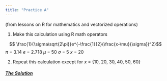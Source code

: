 ```yaml
---
title: "Practice A"
---
```


(from lessons on R for mathematics and vectorized operations)

1. Make this calculation using R math operators

$$ \frac{1}{\sigma\sqrt{2\pi}}e^{-\frac{1}{2}(\frac{x-\mu}{\sigma})^2}$$
$\pi$ = 3.14
$e$ = 2.718
$\mu$ = 50
$\sigma$ = 5
$x$ = 20

2. Repeat this calculation except for 
$x$ = {10, 20, 30, 40, 50, 60}


#### [*The Solution*](practice/solution-A.qmd)
